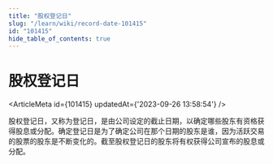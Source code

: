 ```yaml
---
title: "股权登记日"
slug: "/learn/wiki/record-date-101415"
id: "101415"
hide_table_of_contents: true
---
```



# 股权登记日

<ArticleMeta id={101415} updatedAt={'2023-09-26 13:58:54'} />
<div className='border-solid border-b border-t-0 my-4 border-[var(--ifm-color-gray-300)]' />

股权登记日，又称为登记日，是由公司设定的截止日期，以确定哪些股东有资格获得股息或分配。确定登记日是为了确定公司在那个日期的股东是谁，因为活跃交易的股票的股东是不断变化的。截至股权登记日的股东将有权获得公司宣布的股息或分配。
